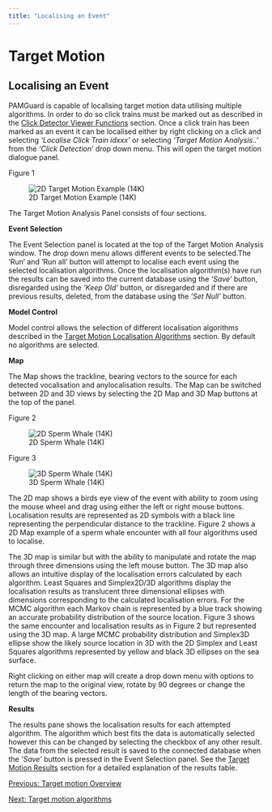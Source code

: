 ```yaml
---
title: "Localising an Event"
---
```

Target Motion
=============

Localising an Event
-------------------

  

PAMGuard is capable of localising target motion data utilising multiple algorithms. In order to do so click trains must be marked out as described in the [Click Detector Viewer Functions](../../../detectors/clickDetectorHelp/docs/offline_MarkingOutEvents.html) section. Once a click train has been marked as an event it can be localised either by right clicking on a click and selecting _'Localise Click Train idxxx'_ or selecting _'Target Motion Analysis..'_ from the _'Click Detection'_ drop down menu. This will open the target motion dialogue panel.  
  

Figure 1

![2D Target Motion Example (14K)](images/TargetMotion2DDialogue.png)

The Target Motion Analysis Panel consists of four sections.

**Event Selection**  
  
The Event Selection panel is located at the top of the Target Motion Analysis window. The drop down menu allows different events to be selected.The 'Run' and 'Run all' button will attempt to localise each event using the selected localisation algorithms. Once the localisation algorithm(s) have run the results can be saved into the current database using the _'Save'_ button, disregarded using the _'Keep Old'_ button, or disregarded and if there are previous results, deleted, from the database using the _'Set Null'_ button.

**Model Control**  
  
Model control allows the selection of different localisation algorithms described in the [Target Motion Localisation Algorithms](../../../localisation/targetmotion/docs/targetmotion_LocalisationAlgorithms.html) section. By default no algorithms are selected.

**Map**  
  
The Map shows the trackline, bearing vectors to the source for each detected vocalisation and anylocalisation results. The Map can be switched between 2D and 3D views by selecting the 2D Map and 3D Map buttons at the top of the panel.  
  

Figure 2

![2D Sperm Whale (14K)](images/TargetMotion2DdialogueSpermLoc.png)

  

Figure 3

![3D Sperm Whale (14K)](images/TargetMotion3DdialogueSpermLoc.png)

  
  
The 2D map shows a birds eye view of the event with ability to zoom using the mouse wheel and drag using either the left or right mouse buttons. Localisation results are represented as 2D symbols with a black line representing the perpendicular distance to the trackline. Figure 2 shows a 2D Map example of a sperm whale encounter with all four algorithms used to localise.  
  
The 3D map is similar but with the ability to manipulate and rotate the map through three dimensions using the left mouse button. The 3D map also allows an intuitive display of the localisation errors calculated by each algorithm. Least Squares and Simplex2D/3D algorithms display the localisation results as translucent three dimensional ellipses with dimensions corresponding to the calculated localisation errors. For the MCMC algorithm each Markov chain is represented by a blue track showing an accurate probability distribution of the source location. Figure 3 shows the same encounter and localisation results as in Figure 2 but represented using the 3D map. A large MCMC probability distribution and Simplex3D ellipse show the likely source location in 3D with the 2D Simplex and Least Squares algorithms represented by yellow and black 3D ellipses on the sea surface.  
  
Right clicking on either map will create a drop down menu with options to return the map to the original view, rotate by 90 degrees or change the length of the bearing vectors.

**Results**  
  
The results pane shows the localisation results for each attempted algorithm. The algorithm which best fits the data is automatically selected however this can be changed by selecting the checkbox of any other result. The data from the selected result is saved to the connected database when the _'Save'_ button is pressed in the Event Selection panel. See the [Target Motion Results](../../../localisation/targetmotion/docs/targetmotion_LocalisationResults%20.html) section for a detailed explanation of the results table.

  

[Previous: Target motion Overview](../../../localisation/targetmotion/docs/targetmotion_overview.html)

  

[Next: Target motion algorithms](../../../localisation/targetmotion/docs/targetmotion_LocalisationAlgorithms.html)